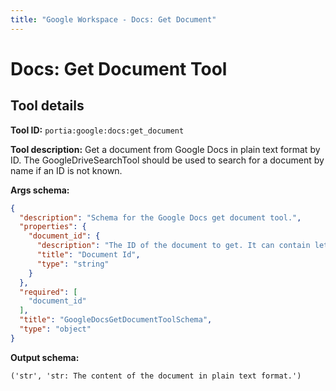 ```yaml
---
title: "Google Workspace - Docs: Get Document"
---
```

<!-- WARNING: This file is auto-generated by generate_tool_docs.py. Do not edit manually. -->


# Docs: Get Document Tool

<Intro />

## Tool details
**Tool ID:** `portia:google:docs:get_document`

**Tool description:** Get a document from Google Docs in plain text format by ID. The GoogleDriveSearchTool should be used to search for a document by name if an ID is not known.

**Args schema:**
```json
{
  "description": "Schema for the Google Docs get document tool.",
  "properties": {
    "document_id": {
      "description": "The ID of the document to get. It can contain letters, numbers, and some special characters.",
      "title": "Document Id",
      "type": "string"
    }
  },
  "required": [
    "document_id"
  ],
  "title": "GoogleDocsGetDocumentToolSchema",
  "type": "object"
}
```

**Output schema:**
```
('str', 'str: The content of the document in plain text format.')
```
